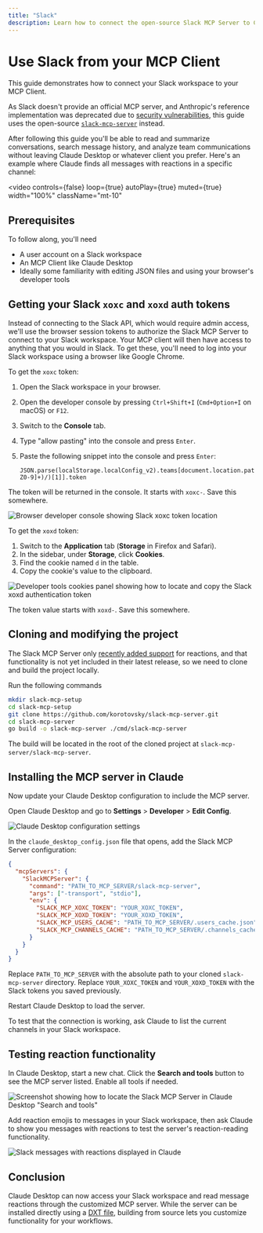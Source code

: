 ```yaml
---
title: "Slack"
description: Learn how to connect the open-source Slack MCP Server to Claude Desktop.
---
```


# Use Slack from your MCP Client

This guide demonstrates how to connect your Slack workspace to your MCP Client. 

As Slack doesn't provide an official MCP server, and Anthropic's reference implementation was deprecated due to [security vulnerabilities](https://embracethered.com/blog/posts/2025/security-advisory-anthropic-slack-mcp-server-data-leakage/), this guide uses the open-source [`slack-mcp-server`](https://github.com/korotovsky/slack-mcp-server) instead.

After following this guide you'll be able to read and summarize conversations, search message history, and analyze team communications without leaving Claude Desktop or whatever client you prefer. Here's an example where Claude finds all messages with reactions in a specific channel:

<video
  controls={false}
  loop={true}
  autoPlay={true}
  muted={true}
  width="100%"
  className="mt-10"
>
  <source src="/assets/mcp/using-mcp/slack-claude-quickstart/demo.mp4" type="video/mp4" />
</video>

## Prerequisites

To follow along, you'll need

* A user account on a Slack workspace
* An MCP Client like Claude Desktop
* Ideally some familiarity with editing JSON files and using your browser's developer tools

## Getting your Slack `xoxc` and `xoxd` auth tokens 

Instead of connecting to the Slack API, which would require admin access, we'll use the browser session tokens to authorize the Slack MCP Server to connect to your Slack workspace. Your MCP client will then have access to anything that you would in Slack. To get these, you'll need to log into your Slack workspace using a browser like Google Chrome.

To get the `xoxc` token:

1. Open the Slack workspace in your browser.
2. Open the developer console by pressing `Ctrl+Shift+I` (`Cmd+Option+I` on macOS) or `F12`.
3. Switch to the **Console** tab.
4. Type "allow pasting" into the console and press `Enter`.
5. Paste the following snippet into the console and press `Enter`:

   ```text
   JSON.parse(localStorage.localConfig_v2).teams[document.location.pathname.match(/^\/client\/([A-Z0-9]+)/)[1]].token
   ```

The token will be returned in the console. It starts with `xoxc-`. Save this somewhere.

![Browser developer console showing Slack xoxc token location](/assets/mcp/using-mcp/slack-claude-quickstart/slack-xoxc-token-console.png)

To get the `xoxd` token:

1. Switch to the **Application** tab (**Storage** in Firefox and Safari).
2. In the sidebar, under **Storage**, click **Cookies**.
3. Find the cookie named `d` in the table.
4. Copy the cookie's value to the clipboard.

![Developer tools cookies panel showing how to locate and copy the Slack xoxd authentication token](/assets/mcp/using-mcp/slack-claude-quickstart/slack-xoxd-token-cookie.png)

The token value starts with `xoxd-`. Save this somewhere.

## Cloning and modifying the project

The Slack MCP Server only [recently added support](https://github.com/korotovsky/slack-mcp-server/pull/91) for reactions, and that functionality is not yet included in their latest release, so we need to clone and build the project locally.

Run the following commands


```bash
mkdir slack-mcp-setup
cd slack-mcp-setup
git clone https://github.com/korotovsky/slack-mcp-server.git
cd slack-mcp-server
go build -o slack-mcp-server ./cmd/slack-mcp-server
```

The build will be located in the root of the cloned project at `slack-mcp-server/slack-mcp-server`.

## Installing the MCP server in Claude

Now update your Claude Desktop configuration to include the MCP server. 

Open Claude Desktop and go to **Settings** >  **Developer** > **Edit Config**. 

![Claude Desktop configuration settings](/assets/mcp/using-mcp/slack-claude-quickstart/claude-desktop-config-settings.png)

In the `claude_desktop_config.json` file that opens, add the Slack MCP Server configuration:

```json
{
  "mcpServers": {
    "SlackMCPServer": {
      "command": "PATH_TO_MCP_SERVER/slack-mcp-server",
      "args": ["-transport", "stdio"],
      "env": {
        "SLACK_MCP_XOXC_TOKEN": "YOUR_XOXC_TOKEN",
        "SLACK_MCP_XOXD_TOKEN": "YOUR_XOXD_TOKEN",
        "SLACK_MCP_USERS_CACHE": "PATH_TO_MCP_SERVER/.users_cache.json",
        "SLACK_MCP_CHANNELS_CACHE": "PATH_TO_MCP_SERVER/.channels_cache.json"
      }
    }
  }
}
```

Replace `PATH_TO_MCP_SERVER` with the absolute path to your cloned `slack-mcp-server` directory. Replace `YOUR_XOXC_TOKEN` and `YOUR_XOXD_TOKEN` with the Slack tokens you saved previously.

Restart Claude Desktop to load the server.

To test that the connection is working, ask Claude to list the current channels in your Slack workspace.

## Testing reaction functionality

In Claude Desktop, start a new chat. Click the **Search and tools** button to see the MCP server listed. Enable all tools if needed.

![Screenshot showing how to locate the Slack MCP Server in Claude Desktop "Search and tools"](/assets/mcp/using-mcp/slack-claude-quickstart/claude-mcp-server-settings.png)

Add reaction emojis to messages in your Slack workspace, then ask Claude to show you messages with reactions to test the server's reaction-reading functionality.

![Slack messages with reactions displayed in Claude](/assets/mcp/using-mcp/slack-claude-quickstart/slack-messages-with-reactions.png)

## Conclusion

Claude Desktop can now access your Slack workspace and read message reactions through the customized MCP server. While the server can be installed directly using a [DXT file](https://github.com/korotovsky/slack-mcp-server/blob/master/docs/03-configuration-and-usage.md#Using-DXT), building from source lets you customize functionality for your workflows.
